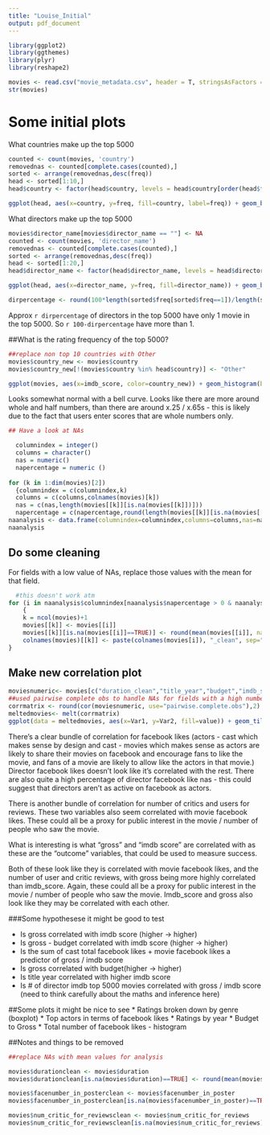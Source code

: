```yaml
---
title: "Louise_Initial"
output: pdf_document
---
```

```r
library(ggplot2)
library(ggthemes)
library(plyr)
library(reshape2)
```


```r
movies <- read.csv("movie_metadata.csv", header = T, stringsAsFactors = F)
str(movies)
```

# Some initial plots

What countries make up the top 5000
```r
counted <- count(movies, 'country')
removednas <- counted[complete.cases(counted),]
sorted <- arrange(removednas,desc(freq))
head <- sorted[1:10,]
head$country <- factor(head$country, levels = head$country[order(head$freq)])

ggplot(head, aes(x=country, y=freq, fill=country, label=freq)) + geom_bar(stat="identity") + coord_flip() + geom_text(size=3,nudge_y=150) + guides(fill=FALSE) + scale_y_continuous(expand = c(0, 0)) +  expand_limits(y = c(0,1.08 * max(head$freq))) + ggtitle("Top 10 countries with multiple IMDB top 5000 movies") + labs(x = "", y="Frequency") 
```

What directors make up the top 5000
```r
movies$director_name[movies$director_name == ""] <- NA
counted <- count(movies, 'director_name')
removednas <- counted[complete.cases(counted),]
sorted <- arrange(removednas,desc(freq))
head <- sorted[1:20,]
head$director_name <- factor(head$director_name, levels = head$director_name[order(head$freq)])

ggplot(head, aes(x=director_name, y=freq, fill=director_name)) + geom_bar(stat="identity") + coord_flip() + guides(fill=FALSE) + scale_y_continuous(expand = c(0, 0)) + ggtitle("Top 20 directors with multiple IMDB top 5000 movies") + labs(x = "", y="Frequency") +  scale_y_continuous(expand = c(0,0)) +  expand_limits(y = c(0,1.05 * max(head$freq)))

dirpercentage <- round(100*length(sorted$freq[sorted$freq==1])/length(sorted$freq),2)

```

Approx  `r dirpercentage` of directors in the top 5000 have only 1 movie in the top 5000. So `r 100-dirpercentage` have more than 1.

##What is the rating frequency of the top 5000?
```r

##replace non top 10 countries with Other
movies$country_new <- movies$country
movies$country_new[!(movies$country %in% head$country)] <- "Other"

ggplot(movies, aes(x=imdb_score, color=country_new)) + geom_histogram(binwidth = 0.25)
```

Looks somewhat normal with a  bell curve.
Looks like there are more around whole and half numbers, than there are around x.25 / x.65s - this is likely due to the fact that users enter scores that are whole numbers only.

```r

## Have a look at NAs

  columnindex = integer()
  columns = character()
  nas = numeric()
  napercentage = numeric ()
  
for (k in 1:dim(movies)[2])
  {columnindex = c(columnindex,k)
  columns = c(columns,colnames(movies)[k])
  nas = c(nas,length(movies[[k]][is.na(movies[[k]])]))
  napercentage = c(napercentage,round(length(movies[[k]][is.na(movies[[k]])])/nrow(movies),4)*100)}
naanalysis <- data.frame(columnindex=columnindex,columns=columns,nas=nas,napercentage=napercentage)
naanalysis
```

## Do some cleaning

For fields with a low value of NAs, replace those values with the mean for that field.

```r
  #this doesn't work atm  
for (i in naanalysis$columnindex[naanalysis$napercentage > 0 & naanalysis$napercentage <1])
    {
    k = ncol(movies)+1
    movies[[k]] <- movies[[i]]
    movies[[k]][is.na(movies[[i]]==TRUE)] <- round(mean(movies[[i]], na.rm=TRUE),0)
    colnames(movies)[[k]] <- paste(colnames(movies[i]), "_clean", sep="")
}
```


## Make new correlation plot 
```r
moviesnumeric<- movies[c("duration_clean","title_year","budget","imdb_score","aspect_ratio","movie_facebook_likes","actor_1_facebook_likes_clean","actor_2_facebook_likes_clean","actor_3_facebook_likes_clean","cast_total_facebook_likes","director_facebook_likes","num_user_for_reviews_clean","num_critic_for_reviews_clean","facenumber_in_poster_clean","gross")]
##used pairwise complete obs to handle NAs for fields with a high number of nas
corrmatrix <- round(cor(moviesnumeric, use="pairwise.complete.obs"),2)
meltedmovies<- melt(corrmatrix)
ggplot(data = meltedmovies, aes(x=Var1, y=Var2, fill=value)) + geom_tile() + theme(axis.text.x = element_text(angle = 90, hjust = 1)) + labs(x="", y="") + ggtitle("Correlation Matrix")
```

There's a clear bundle of correlation for facebook likes (actors - cast which makes sense by design and cast - movies which makes sense as actors are likely to share their movies on facebook and encourage fans to like the movie, and fans of a movie are likely to allow like the actors in that movie.) Director facebook likes doesn't look like it's correlated with the rest. There are also quite a high percentage of director facebook like nas - this could suggest that directors aren't as active on facebook as actors.

There is another bundle of correlation for number of critics and users for reviews. These two variables also seem correlated with movie facebook likes. These could all be a proxy for public interest in the movie / number of people who saw the movie.

What is interesting is what "gross" and "imdb score" are correlated with as these are the "outcome" variables, that could be used to measure success.

Both of these look like they is correlated with movie facebook likes, and the number of user and critic reviews, with gross being more highly correlated than imdb_score. Again, these could all be a proxy for public interest in the movie / number of people who saw the movie. Imdb_score and gross also look like they may be correlated with each other.



###Some hypothesese it might be good to test

* Is gross correlated with imdb score (higher -> higher)
* Is gross - budget correlated with imdb score (higher -> higher)
* Is the sum of cast total facebook likes + movie facebook likes a predictor of gross / imdb score
* Is gross correlated with budget(higher -> higher)
* Is title year correlated with higher imdb score
* Is # of director imdb top 5000 movies correlated with gross / imdb score (need to think carefully about the maths and inference here)

##Some plots it might be nice to see
* Ratings broken down by genre (boxplot)
* Top actors in terms of facebook likes
* Ratings by year
* Budget to Gross
* Total number of facebook likes - histogram


##Notes and things to be removed


```r
##replace NAs with mean values for analysis

movies$durationclean <- movies$duration
movies$durationclean[is.na(movies$duration)==TRUE] <- round(mean(movies$duration, na.rm=TRUE),0)

movies$facenumber_in_posterclean <- movies$facenumber_in_poster
movies$facenumber_in_posterclean[is.na(movies$facenumber_in_poster)==TRUE] <- round(mean(movies$facenumber_in_poster, na.rm=TRUE),0)

movies$num_critic_for_reviewsclean <- movies$num_critic_for_reviews
movies$num_critic_for_reviewsclean[is.na(movies$num_critic_for_reviews)==TRUE] <- round(mean(movies$num_critic_for_reviews, na.rm=TRUE),0)

```

